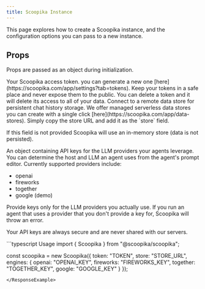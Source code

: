 ```yaml
---
title: Scoopika Instance
---
```


This page explores how to create a Scoopika instance, and the configuration options you can pass to a new instance.

## Props
Props are passed as an object during initialization.

<ParamField path="token" type="string" required>
  Your Scoopika access token. you can generate a new one [here](https://scoopika.com/app/settings?tab=tokens). Keep your tokens in a safe place and never expose them to the public. You can delete a token and it will delete its access to all of your data.
</ParamField>

<ParamField path="store" type="string">
  Connect to a remote data store for persistent chat history storage. We offer managed serverless data stores you can create with a single click [here](https://scoopika.com/app/data-stores). Simply copy the store URL and add it as the `store` field.

  <Info>If this field is not provided Scoopika will use an in-memory store (data is not persisted).</Info>
</ParamField>

<ParamField path="engines" type="object">
  An object containing API keys for the LLM providers your agents leverage. You can determine the host and LLM an agent uses from the agent's prompt editor. Currently supported providers include:

  - openai
  - fireworks
  - together
  - google (demo)

  Provide keys only for the LLM providers you actually use. If you run an agent that uses a provider that you don't provide a key for, Scoopika will throw an error.

  <Check>Your API keys are always secure and are never shared with our servers.</Check>

</ParamField>

<ResponseExample>
```typescript Usage
import { Scoopika } from "@scoopika/scoopika";

const scoopika = new Scoopika({
	token: "TOKEN",
	store: "STORE_URL",
	engines: {
		openai: "OPENAI_KEY",
		fireworks: "FIREWORKS_KEY",
		together: "TOGETHER_KEY",
		google: "GOOGLE_KEY"
	}
});
```
</ResponseExample>